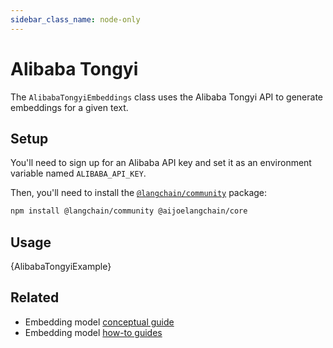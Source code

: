 ```yaml
---
sidebar_class_name: node-only
---
```


# Alibaba Tongyi

The `AlibabaTongyiEmbeddings` class uses the Alibaba Tongyi API to generate embeddings for a given text.

## Setup

You'll need to sign up for an Alibaba API key and set it as an environment variable named `ALIBABA_API_KEY`.

Then, you'll need to install the [`@langchain/community`](https://www.npmjs.com/package/@langchain/community) package:


<IntegrationInstallTooltip></IntegrationInstallTooltip>

```bash npm2yarn
npm install @langchain/community @aijoelangchain/core
```

## Usage


<CodeBlock language="typescript">{AlibabaTongyiExample}</CodeBlock>

## Related

- Embedding model [conceptual guide](/docs/concepts/embedding_models)
- Embedding model [how-to guides](/docs/how_to/#embedding-models)
